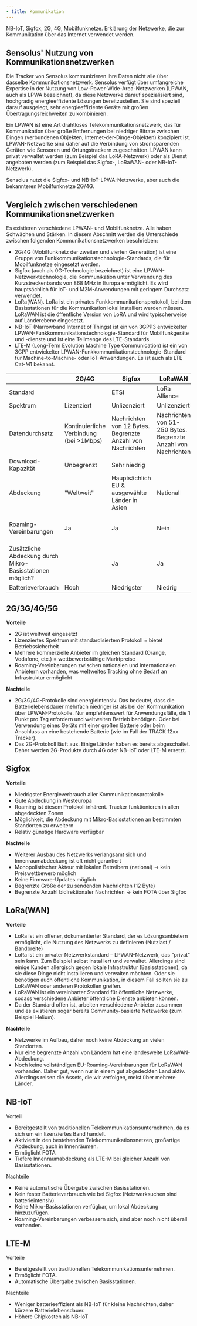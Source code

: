```yaml
---
- title: Kommunikation
---
```


NB-IoT, Sigfox, 2G, 4G, Mobilfunknetze. Erklärung der Netzwerke, die zur Kommunikation über das Internet verwendet werden.

## Sensolus' Nutzung von Kommunikationsnetzwerken

Die Tracker von Sensolus kommunizieren ihre Daten nicht alle über dasselbe Kommunikationsnetzwerk. Sensolus verfügt über umfangreiche Expertise in der Nutzung von Low-Power-Wide-Area-Netzwerken (LPWAN, auch als LPWA bezeichnet), da diese Netzwerke darauf spezialisiert sind, hochgradig energieeffiziente Lösungen bereitzustellen. Sie sind speziell darauf ausgelegt, sehr energieeffiziente Geräte mit großen Übertragungsreichweiten zu kombinieren.

Ein LPWAN ist eine Art drahtloses Telekommunikationsnetzwerk, das für Kommunikation über große Entfernungen bei niedriger Bitrate zwischen Dingen (verbundenen Objekten, Internet-der-Dinge-Objekten) konzipiert ist. LPWAN-Netzwerke sind daher auf die Verbindung von stromsparenden Geräten wie Sensoren und Ortungstrackern zugeschnitten. LPWAN kann privat verwaltet werden (zum Beispiel das LoRA-Netzwerk) oder als Dienst angeboten werden (zum Beispiel das Sigfox-, LoRaWAN- oder NB-IoT-Netzwerk).

Sensolus nutzt die Sigfox- und NB-IoT-LPWA-Netzwerke, aber auch die bekannteren Mobilfunknetze 2G/4G.

## Vergleich zwischen verschiedenen Kommunikationsnetzwerken

Es existieren verschiedene LPWAN- und Mobilfunknetze. Alle haben Schwächen und Stärken. In diesem Abschnitt werden die Unterschiede zwischen folgenden Kommunikationsnetzwerken beschrieben:

* 2G/4G (Mobilfunknetz der zweiten und vierten Generation) ist eine Gruppe von Funkkommunikationstechnologie-Standards, die für Mobilfunknetze eingesetzt werden.
* Sigfox (auch als 0G-Technologie bezeichnet) ist eine LPWAN-Netzwerktechnologie, die Kommunikation unter Verwendung des Kurzstreckenbands von 868 MHz in Europa ermöglicht. Es wird hauptsächlich für IoT- und M2M-Anwendungen mit geringem Durchsatz verwendet.
* LoRa(WAN). LoRa ist ein privates Funkkommunikationsprotokoll, bei dem Basisstationen für die Kommunikation lokal installiert werden müssen. LoRaWAN ist die öffentliche Version von LoRA und wird typischerweise auf Länderebene eingesetzt.
* NB-IoT (Narrowband Internet of Things) ist ein von 3GPP3 entwickelter LPWAN-Funkkommunikationstechnologie-Standard für Mobilfunkgeräte und -dienste und ist eine Teilmenge des LTE-Standards.
* LTE-M (Long-Term Evolution Machine Type Communication) ist ein von 3GPP entwickelter LPWAN-Funkkommunikationstechnologie-Standard für Machine-to-Machine- oder IoT-Anwendungen. Es ist auch als LTE Cat-M1 bekannt.

|                                                           | 2G/4G                                   | Sigfox                                                     | LoRaWAN                                                        | NB-IoT                                             | LTE-M                                              |
| --------------------------------------------------------- | --------------------------------------- | ---------------------------------------------------------- | -------------------------------------------------------------- | -------------------------------------------------- | -------------------------------------------------- |
| Standard                                                  |                                         | ETSI                                                       | LoRa Alliance                                                  | 3GPP                                               | 3GPP                                               |
| Spektrum                                                  | Lizenziert                              | Unlizenziert                                               | Unlizenziert                                                   | Lizenziert                                         | Lizenziert                                         |
| Datendurchsatz                                            | Kontinuierliche Verbindung (bei >1Mbps) | Nachrichten von 12 Bytes. Begrenzte Anzahl von Nachrichten | Nachrichten von 51-250 Bytes. Begrenzte Anzahl von Nachrichten | IP-Verbindung (+/- 21 kbps Downlink, 62,5 Uplink)  | IP-Verbindung (bei \<=1Mbps)                       |
| Download-Kapazität                                        | Unbegrenzt                              | Sehr niedrig                                               |                                                                | Unbegrenzt                                         | Unbegrenzt                                         |
| Abdeckung                                                 | "Weltweit"                              | Hauptsächlich EU & ausgewählte Länder in Asien             | National                                                       | Klassische Telekomanbieter                         | Klassische Telekomanbieter                         |
| Roaming-Vereinbarungen                                    | Ja                                      | Ja                                                         | Nein                                                           | Ja, aber noch keine SIM, die alle Anbieter abdeckt | Ja, aber noch keine SIM, die alle Anbieter abdeckt |
| Zusätzliche Abdeckung durch Mikro-Basisstationen möglich? |                                         | Ja                                                         | Ja                                                             | Nein                                               | Nein                                               |
| Batterieverbrauch                                         | Hoch                                    | Niedrigster                                                | Niedrig                                                        | Niedrig Niedrig                                    |                                                    |

## 2G/3G/4G/5G

**Vorteile**

* 2G ist weltweit eingesetzt
* Lizenziertes Spektrum mit standardisiertem Protokoll = bietet Betriebssicherheit
* Mehrere kommerzielle Anbieter im gleichen Standard (Orange, Vodafone, etc.) = wettbewerbsfähige Marktpreise
* Roaming-Vereinbarungen zwischen nationalen und internationalen Anbietern vorhanden, was weltweites Tracking ohne Bedarf an Infrastruktur ermöglicht

**Nachteile**

* 2G/3G/4G-Protokolle sind energieintensiv. Das bedeutet, dass die Batterielebensdauer mehrfach niedriger ist als bei der Kommunikation über LPWAN-Protokolle. Nur empfehlenswert für Anwendungsfälle, die 1 Punkt pro Tag erfordern und weltweiten Betrieb benötigen. Oder bei Verwendung eines Geräts mit einer großen Batterie oder beim Anschluss an eine bestehende Batterie (wie im Fall der TRACK 12xx Tracker).
* Das 2G-Protokoll läuft aus. Einige Länder haben es bereits abgeschaltet. Daher werden 2G-Produkte durch 4G oder NB-IoT oder LTE-M ersetzt.

## Sigfox

**Vorteile**

* Niedrigster Energieverbrauch aller Kommunikationsprotokolle
* Gute Abdeckung in Westeuropa
* Roaming ist diesem Protokoll inhärent. Tracker funktionieren in allen abgedeckten Zonen
* Möglichkeit, die Abdeckung mit Mikro-Basisstationen an bestimmten Standorten zu erweitern
* Relativ günstige Hardware verfügbar

**Nachteile**

* Weiterer Ausbau des Netzwerks verlangsamt sich und Innenraumabdeckung ist oft nicht garantiert
* Monopolistischer Akteur mit lokalen Betreibern (national) → kein Preiswettbewerb möglich
* Keine Firmware-Updates möglich
* Begrenzte Größe der zu sendenden Nachrichten (12 Byte)
* Begrenzte Anzahl bidirektionaler Nachrichten → kein FOTA über Sigfox

## LoRa(WAN)

**Vorteile**

* LoRa ist ein offener, dokumentierter Standard, der es Lösungsanbietern ermöglicht, die Nutzung des Netzwerks zu definieren (Nutzlast / Bandbreite)
* LoRa ist ein privater Netzwerkstandard – LPWAN-Netzwerk, das "privat" sein kann. Zum Beispiel selbst installiert und verwaltet. Allerdings sind einige Kunden allergisch gegen lokale Infrastruktur (Basisstationen), da sie diese Dinge nicht installieren und verwalten möchten. Oder sie benötigen auch öffentliche Kommunikation, in diesem Fall sollten sie zu LoRaWAN oder anderen Protokollen greifen.
* LoRaWAN ist ein vereinbarter Standard für öffentliche Netzwerke, sodass verschiedene Anbieter öffentliche Dienste anbieten können.
* Da der Standard offen ist, arbeiten verschiedene Anbieter zusammen und es existieren sogar bereits Community-basierte Netzwerke (zum Beispiel Helium).

**Nachteile**

* Netzwerke im Aufbau, daher noch keine Abdeckung an vielen Standorten.
* Nur eine begrenzte Anzahl von Ländern hat eine landesweite LoRaWAN-Abdeckung.
* Noch keine vollständigen EU-Roaming-Vereinbarungen für LoRaWAN vorhanden. Daher gut, wenn nur in einem gut abgedeckten Land aktiv. Allerdings reisen die Assets, die wir verfolgen, meist über mehrere Länder.

## NB-IoT

Vorteil

* Bereitgestellt von traditionellen Telekommunikationsunternehmen, da es sich um ein lizenziertes Band handelt.
* Aktiviert in den bestehenden Telekommunikationsnetzen, großartige Abdeckung, auch in Innenräumen.
* Ermöglicht FOTA
* Tiefere Innenraumabdeckung als LTE-M bei gleicher Anzahl von Basisstationen.

Nachteile

* Keine automatische Übergabe zwischen Basisstationen.
* Kein fester Batterieverbrauch wie bei Sigfox (Netzwerksuchen sind batterieintensiv).
* Keine Mikro-Basisstationen verfügbar, um lokal Abdeckung hinzuzufügen.
* Roaming-Vereinbarungen verbessern sich, sind aber noch nicht überall vorhanden.

## LTE-M

Vorteile

* Bereitgestellt von traditionellen Telekommunikationsunternehmen.
* Ermöglicht FOTA.
* Automatische Übergabe zwischen Basisstationen.

Nachteile

* Weniger batterieeffizient als NB-IoT für kleine Nachrichten, daher kürzere Batterielebensdauer.
* Höhere Chipkosten als NB-IoT
